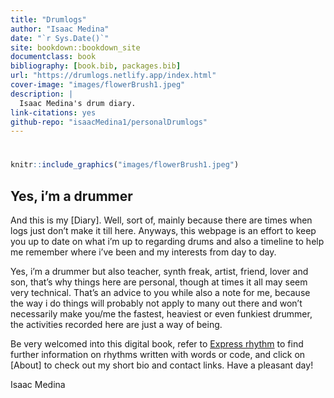 ```yaml
--- 
title: "Drumlogs"
author: "Isaac Medina"
date: "`r Sys.Date()`"
site: bookdown::bookdown_site
documentclass: book
bibliography: [book.bib, packages.bib]
url: "https://drumlogs.netlify.app/index.html"
cover-image: "images/flowerBrush1.jpeg"
description: |
  Isaac Medina's drum diary.
link-citations: yes
github-repo: "isaacMedina1/personalDrumlogs"
---
```


# {-}

```r
knitr::include_graphics("images/flowerBrush1.jpeg")
```

##  Yes, i'm a drummer {-}

And this is my [Diary]. Well, sort of, mainly because there are times when logs just don't make it till here. Anyways, this webpage is an effort to keep you up to date on what i'm up to regarding drums and also a timeline to help me remember where i've been and my interests from day to day. 

Yes, i'm a drummer but also teacher, synth freak, artist, friend, lover and son, that's why things here are personal, though at times it all may seem very technical. That's an advice to you while also a note for me, because the way i do things will probably not apply to many out there and won't necessarily make you/me the fastest, heaviest or even funkiest drummer, the activities recorded here are just a way of being.

Be very welcomed into this digital book, refer to [Express rhythm](#Express-rhythm) to find further information on rhythms written with words or code, and click on [About] to check out my short bio and contact links. Have a pleasant day!

Isaac Medina
